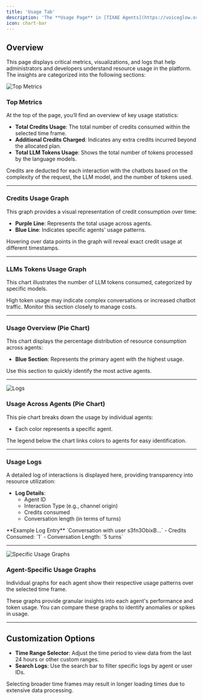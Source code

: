 ```yaml
---
title: 'Usage Tab'
description: 'The **Usage Page** in [TIXAE Agents](https://voiceglow.org/) provides detailed insights into how resources like credits and tokens are consumed across various agents and users. This page is a powerful tool for monitoring performance and optimizing costs.'
icon: chart-bar
---
```


## Overview

This page displays critical metrics, visualizations, and logs that help administrators and developers understand resource usage in the platform. The insights are categorized into the following sections:

![Top Metrics](/images/usage-tab/1.gif)

### **Top Metrics**
At the top of the page, you’ll find an overview of key usage statistics:
- **Total Credits Usage**: The total number of credits consumed within the selected time frame.
- **Additional Credits Charged**: Indicates any extra credits incurred beyond the allocated plan.
- **Total LLM Tokens Usage**: Shows the total number of tokens processed by the language models.

<Tip>
Credits are deducted for each interaction with the chatbots based on the complexity of the request, the LLM model, and the number of tokens used.
</Tip>

---

### **Credits Usage Graph**
This graph provides a visual representation of credit consumption over time:
- **Purple Line**: Represents the total usage across agents.
- **Blue Line**: Indicates specific agents' usage patterns.

<Note>
Hovering over data points in the graph will reveal exact credit usage at different timestamps.
</Note>

---

### **LLMs Tokens Usage Graph**
This chart illustrates the number of LLM tokens consumed, categorized by specific models.

<Warning>
High token usage may indicate complex conversations or increased chatbot traffic. Monitor this section closely to manage costs.
</Warning>

---

### **Usage Overview (Pie Chart)**
This chart displays the percentage distribution of resource consumption across agents:
- **Blue Section**: Represents the primary agent with the highest usage.

<Tip>
Use this section to quickly identify the most active agents.
</Tip>

---

![Logs](/images/usage-tab/2.gif)

### **Usage Across Agents (Pie Chart)**
This pie chart breaks down the usage by individual agents:
- Each color represents a specific agent.

<Note>
The legend below the chart links colors to agents for easy identification.
</Note>

---

### **Usage Logs**
A detailed log of interactions is displayed here, providing transparency into resource utilization:
- **Log Details**:
  - Agent ID
  - Interaction Type (e.g., channel origin)
  - Credits consumed
  - Conversation length (in terms of turns)

<Card>
**Example Log Entry**  
`Conversation with user s3fn3ObixB...`  
- Credits Consumed: `1`
- Conversation Length: `5 turns`
</Card>

---

![Specific Usage Graphs](/images/usage-tab/3.gif)

### **Agent-Specific Usage Graphs**
Individual graphs for each agent show their respective usage patterns over the selected time frame.

<Note>
These graphs provide granular insights into each agent's performance and token usage.
</Note>

<Tip>
You can compare these graphs to identify anomalies or spikes in usage.
</Tip>

---

## Customization Options
- **Time Range Selector**: Adjust the time period to view data from the last 24 hours or other custom ranges.
- **Search Logs**: Use the search bar to filter specific logs by agent or user IDs.

<Warning>
Selecting broader time frames may result in longer loading times due to extensive data processing.
</Warning>
